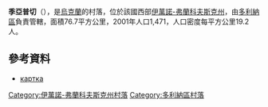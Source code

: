 {{coord|49|1|18|N|23|54|18|E|scale:30000|display=title}}

'''季亞普切'''（{{lang-uk|Тяпче}}），是[[烏克蘭|烏克蘭]]的村落，位於該國西部[[伊萬諾-弗蘭科夫斯克州|伊萬諾-弗蘭科夫斯克州]]，由[[多利納區|多利納區]]負責管轄，面積76.7平方公里，2001年人口1,471，人口密度每平方公里19.2人。

==參考資料==
* [http://gska2.rada.gov.ua/pls/z7502/A005?rdat1=13.12.2009&rf7571=13563 картка]{{dead link|date=2017年12月 |bot=InternetArchiveBot |fix-attempted=yes }}

{{DEFAULTSORT:Тяпче}}
[[Category:伊萬諾-弗蘭科夫斯克州村落|Category:伊萬諾-弗蘭科夫斯克州村落]]
[[Category:多利納區村落|Category:多利納區村落]]


{{IvanoFrankivsk-geo-stub}}